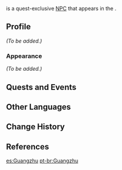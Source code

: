 {{Meta
<!-- Remove this template after adding the missing info -->
|missing_NPC_profile  = yes
}}
{{Character Infobox
|type             = Quest NPC
|image            = NPC Guangzhu.png
|region           = Liyue
|location         = Liyue
|voiceEN          = [https://www.michaelmalconian.com Michael Malconian]<ref name="Michael Malconian 2">Michael Malconian: [https://www.michaelmalconian.com/gallery EN VA's Website] ([https://web.archive.org/web/20230930194049/https://www.michaelmalconian.com/gallery Archived])</ref>
}}
{{Lang|'''Guangzhu'''|zh=广竹|zh_rm=Guǎngzhú}} is a quest-exclusive [[NPC]] that appears in the {{Quest|Danger All Around}}.

==Profile==
<!-- detailed story/lore information goes here -->
''(To be added.)''

===Appearance===
''(To be added.)''

==Quests and Events==
{{Quests and Events}}

==Other Languages==
{{Other Languages
|default_hidden = 1
|en      = Guangzhu
|zhs     = 广竹
|zhs_rm  = Guǎngzhú
|zht     = 廣竹
|zht_rm  = Guǎngzhú
|ja      = 広竹
|ja_rm   = Kouchiku{{Assumed}}
|ko      = //광죽//
|es      = Guangzhu
|fr      = Guangzhu
|ru      = Гуан Чжу
|th      = Guangzhu
|vi      = Guangzhu
|de      = Guangzhu
|id      = Guangzhu
|pt      = Guangzhu
|tr      = Guangzhu
|it      = Guangzhu
}}

==Change History==
{{Change History|2.7}}

==References==
{{Reflist}}

[[es:Guangzhu]]
[[pt-br:Guangzhu]]